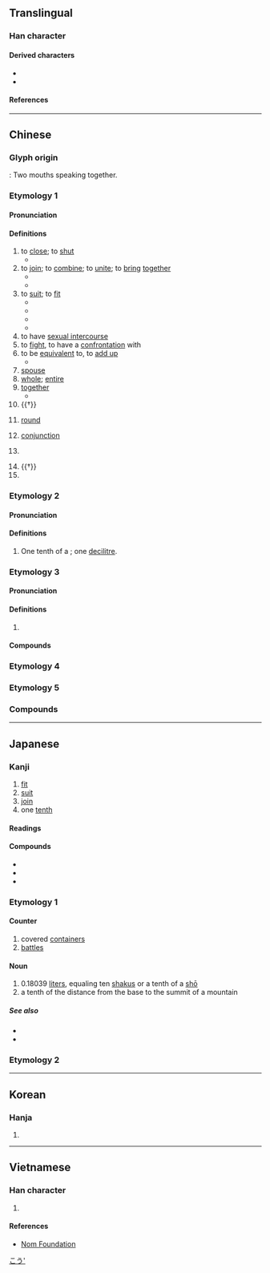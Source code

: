 {{also|🈴|閤|会}}
{{character info/new}}
==Translingual==
{{stroke order|strokes=6}}

===Han character===
{{Han char|rn=30|rad=口|as=03|sn=6|four=80601|canj=OMR|ids=⿱亼口}}

====Derived characters====
* {{l|mul|[[𫡥]], [[佮]], [[冾]], [[哈]], [[垥]], [[姶]], [[峆]], [[帢]], [[㢵]], [[㣛]], [[恰]], [[拾]], [[洽]], [[𪯤]], [[䏩]], [[㭘]], [[烚]], [[珨]], [[䢔]], [[䀫]], [[硆]], [[祫]], [[秴]], [[粭]], [[給]]([[给]]), [[耠]], [[𦕲]], [[䑪]], [[蛤]], [[袷]], [[鿘]], [[詥]], [[𧳇]], [[䞩]], [[跲]], [[鉿]]([[铪]]), [[鞈]], [[韐]], [[餄]]([[饸]]), [[鿢]], [[𩩂]], [[𩳋]], [[鮯]]([[𫚗]]), [[𪑇]], [[䶎]], [[𪘁]], [[㓣]], [[𪠁]], [[郃]], [[㧱]], [[敆]], [[㪉]], [[欱]], [[𤙖]], [[翖]], [[䧻]], [[頜]]([[颌]]), [[鴿]]([[鸽]]), [[搿]]}}
* {{l|mul|[[㝓]], [[峇]], [[𣆗]], [[荅]], [[䆟]], [[答]], [[䨐]], [[𩭆]], [[䶀]], [[𮯚]], [[鿖]], [[𡋛]], [[𪦻]], [[弇]], [[𢙅]], [[拿]], [[𤥓]], [[畣]], [[㿯]], [[盒]], [[𥅽]], [[翕]], [[搻]], [[樖]], [[龕]]([[龛]]), [[匌]], [[匼]], [[㕉]], [[𢈈]], [[㾑]], [[閤]]([[𬮤]]), [[𡇞]]}}

====References====
{{Han ref|kx=0174.240|dkj=03287|dj=0387.170|hdz=10581.010|uh=5408}}

----

==Chinese==
{{zh-forms}}
{{zh-wp}}

===Glyph origin===
{{Han etym}}
{{Han compound|亼|口|t2=mouth|ls=ic}} : Two mouths speaking together.

===Etymology 1===

====Pronunciation====
{{zh-pron
|m=hé
|m-s=ho2
|c=hap6
|h=pfs=ha̍p/kap/kak
|mn=ha̍p/qz,tw,xm:ha̍h/zz:a̍h
|mn_note=ha̍p - used only to mean 'join', 'to combine', 'to unite' and literary readings; ha̍h/a̍h - vernacular;
|mn-t=hah8/hab8/gab8
|mn-t_note=hab8 - alternative pronunciation for "to close"; gab8 - dialectal usage "combining" (e.g. 合藥)
|mc=1
|oc=2,2
|ma=
|cat=v,a,n,pn
}}

====Definitions====
{{zh-hanzi}}

# to [[close]]; to [[shut]]
#* {{zh-x|合上|close}}
# to [[join]]; to [[combine]]; to [[unite]]; to [[bring]] [[together]]
#* {{zh-x|組合|to assemble}}
#* {{zh-x|集合|to gather, to assemble}}
# to [[suit]]; to [[fit]]
#* {{zh-x|適合|to fit, to suit}}
#* {{zh-x|合適|suitable, fitting}}
#* {{zh-x|魚 和 紅酒 不合。|Fish and red wine don't '''go well together'''.}}
#* {{zh-x|那 個 店 裡 沒有 合 我 尺寸 的 帽子。|There are no hats in that store that '''fit''' me.}}
# to have [[sexual intercourse]]
# to [[fight]], to have a [[confrontation]] with
# to be [[equivalent]] to, to [[add up]]
#* {{zh-x|一 公頃 合 十五 市畝。|A hectare '''is equivalent to''' 15 mu.}}
# [[spouse]]
# [[whole]]; [[entire]]
# [[together]]
#* {{zh-x|這 張 卡片 是 我們 全家 合 送 的。祝 您 母親節 快樂{lè}。|This card comes from the '''whole''' family. Happy Mother's Day.}}
# {{†}} {{zh-alt-form|盒|box}}
# {{lb|zh|game|battle}} [[round]]
# {{lb|zh|astronomy}} [[conjunction]]
# {{lb|zh|Chinese phonetics}} {{zh-short|合口|closed-mouthed}}
# {{†}} {{n-g|Classifier for the number of fights.}}
# {{surname|zh}}

===Etymology 2===

====Pronunciation====
{{zh-pron
|m=gě
<!--
|m-s=go2
|m-s_note=substitution character
-->
|c=gap3
|h=pfs=khap
|mn=kap
|mn_note=literary reading
|mc=2
|oc=1,1
|cat=n
}}

====Definitions====
{{zh-hanzi}}

# One tenth of a {{zh-l|升}}; one [[decilitre]].

===Etymology 3===

====Pronunciation====
{{zh-pron
|m=hé
|c=ho4
|h=
|mn=xm:hōⁿ
|mn-t=ho5
|cat=n
}}

====Definitions====
{{zh-hanzi}}

# {{lb|zh|music}} {{n-g|{{w|Gongche notation}} of low [[sol]] (5̣).}}

====Compounds====
{{zh-der|合尺}}

===Etymology 4===
{{zh-see|閤|s|to [[close]], to [[shut]]; [[all of]], [[whole]] of}}

===Etymology 5===
{{zh-see|盒|ss}}

===Compounds===
{{zh-der|三合|不合|九合|交合|付合|偶合|公合|六合|分合|切合|勘合|化合|匡合|匯合|印合|只合|合上|合下|合伙|合作|合併|合傳|合兒|合刃|合券|合刻|合劑|合力|合十|合口|合同|合唱|合圍|合夥|合奏|合婚|合子|合宅|合宜|合家|合局|合巹|合并|合度|合式|合弦|合影|合後|合從|合意|合成|合戰|合手|合折|合抱|合拍|合掌|合撲|合擊|合攏|合數|合族|合昏|合是|合時|合朔|合本|合板|合格|合機|合款|合歡|合殺|合氣|合沓|合法|合注|合流|合準|合溜|合演|合火|合照|合營|合獨|合球|合理|合璧|合生|合用|合當|合眼|合租|合窆|合符|合算|合約|合縱|合纖|合群|合聲|合股|合苦|合著|合葉|合葬|合計|合該|合謀|合變|合谷|合資|合身|合轍|合辦|合造|合遝|合適|合醵|合金|合鏡|合面|合音|合頭|合體|合髻|合龍|吻合|和合|咬合|四合|回合|場合|夜合|契合|好合|密合|寡合|對合|巧合|布合|愈合|成合|打合|投合|折合|拌合|捏合|捻合|接合|揉合|摻合|撮合|攙合|整合|暌合|暗合|會合|比合|沓合|混合|湊合|溶合|烏合|熱合|牉合|牽合|理合|瓦合|當合|癒合|百合|相合|砌合|符合|簇合|糅合|糾合|納合|索合|組合|結合|統合|綜合|綴合|縫合|縮合|總合|耦合|聚合|聯合|苟合|融合|蟻合|複合|訢合|說合|調合|跑合|迎合|迴合|連合|遇合|適合|配合|重合|野合|鈿合|關合|集合|離合|鬥合|鳩合|黏合|齧合|久合垸|三合院|三合垸|合心|拼合|三合會|志同道合|媾合|合時宜|固拉合瑪}}

{{zh-cat|Elementary}}

----

==Japanese==

===Kanji===
{{ja-kanji|grade=2|rs=口03}}

# [[fit]]
# [[suit]]
# [[join]]
# one [[tenth]]

====Readings====
{{ja-readings
|goon=ごう<がふ
|kanon=こう<かふ
|kanyoon=かっ, がっ
|kun=あ-う<あ-ふ, あ-わせる<あ-はせる, あ-わす<あ-はす
|nanori=かい, はる, よし
}}

====Compounds====
* {{ja-r|合憎|あいにく|gloss=[[unfortunately]]}}
* {{ja-r|連合|れんごう|gloss=[[union]], [[alliance]], [[combination]]}}
* {{ja-r|総合|そうごう|gloss=synthesis, consolidation}}

===Etymology 1===
{{ja-kanjitab|ごう|yomi=o}}

====Counter====
{{ja-pos|ごう|hhira=がふ|counter}}

# covered [[container]]s
# [[battle]]s

====Noun====
{{ja-noun|ごう|hhira=がふ}}

# 0.18039 [[liter]]s, equaling ten [[shaku]]s or a tenth of a [[shō]]
# a tenth of the distance from the base to the summit of a mountain

=====See also=====
* {{ja-r|升|ます}}
* {{ja-r|勺|しゃく}}

===Etymology 2===
{{ja-kanjitab|あ|o1=い|yomi=k}}
{{ja-see|あい}}

[[Category:ja:Units of measure|こう']]

----

==Korean==

===Hanja===
{{ko-hanja|합하다|합할|합}}

# {{hanja form of|합|to [[unite]]}}

----

==Vietnamese==

===Han character===
{{vi-readings|rs=口03|reading=[[hợp]], [[hiệp]], [[cáp]], [[cóp]], [[góp]], [[gộp]], [[họp]], [[hạp]]}}

# {{rfdef|vi|sort=口03}}

====References====
* [http://nomfoundation.org/common/nom_details.php?codepoint=5408 Nom Foundation]